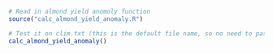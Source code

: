 ```r
# Read in almond yield anomoly function
source("calc_almond_yield_anomaly.R")
```

```r
# Test it on clim.txt (this is the default file name, so no need to pass anything to the function)
calc_almond_yield_anomaly()
```

